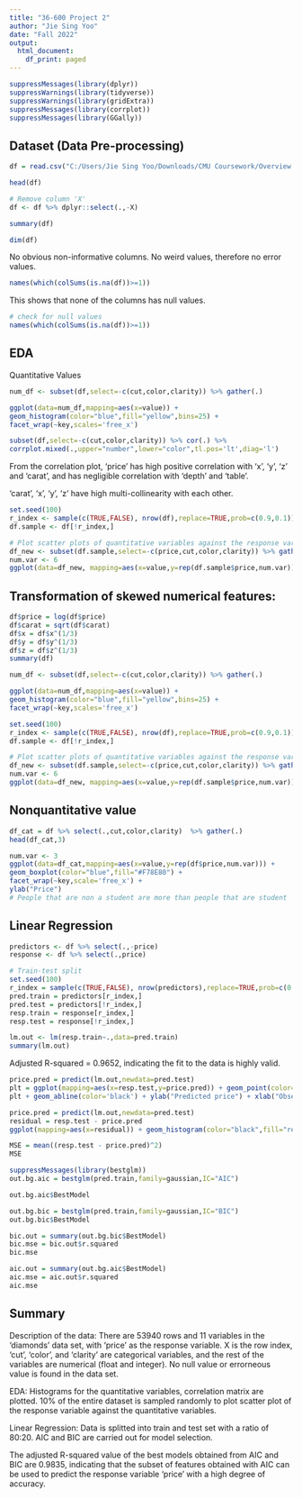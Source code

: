 ---
title: "36-600 Project 2"
author: "Jie Sing Yoo"
date: "Fall 2022"
output:
  html_document:
    df_print: paged
---
```{r}
suppressMessages(library(dplyr))
suppressWarnings(library(tidyverse))
suppressWarnings(library(gridExtra))
suppressMessages(library(corrplot))
suppressMessages(library(GGally))
```

## Dataset (Data Pre-processing)

```{r}
df = read.csv("C:/Users/Jie Sing Yoo/Downloads/CMU Coursework/Overview of Statistical Learning and Modeling/R_labs/data/diamonds.csv",header=TRUE,stringsAsFactors = TRUE)
```

```{r}
head(df)
```
```{r}
# Remove column 'X'
df <- df %>% dplyr::select(.,-X)
```

```{r}
summary(df)
```
```{r}
dim(df)
```

No obvious non-informative columns.
No weird values, therefore no error values.

```{r}
names(which(colSums(is.na(df))>=1))
```
This shows that none of the columns has null values.

```{r}
# check for null values
names(which(colSums(is.na(df))>=1))
```

## EDA

Quantitative Values

```{r}
num_df <- subset(df,select=-c(cut,color,clarity)) %>% gather(.)
```

```{r}
ggplot(data=num_df,mapping=aes(x=value)) +
geom_histogram(color="blue",fill="yellow",bins=25) + 
facet_wrap(~key,scales='free_x') 
```

```{r}
subset(df,select=-c(cut,color,clarity)) %>% cor(.) %>%
corrplot.mixed(.,upper="number",lower="color",tl.pos='lt',diag='l')
```
From the correlation plot, ‘price’ has high positive correlation with ‘x’, ‘y’, ‘z’ and ‘carat’, and has negligible correlation with ‘depth’ and ‘table’.

‘carat’, ‘x’, ‘y’, ‘z’ have high multi-collinearity with each other.

```{r}
set.seed(100)
r_index <- sample(c(TRUE,FALSE), nrow(df),replace=TRUE,prob=c(0.9,0.1))
df.sample <- df[!r_index,]

# Plot scatter plots of quantitative variables against the response variable 'price'
df_new <- subset(df.sample,select=-c(price,cut,color,clarity)) %>% gather(.)
num.var <- 6
ggplot(data=df_new, mapping=aes(x=value,y=rep(df.sample$price,num.var))) + geom_point(size=0.2) + facet_wrap(~key,scales='free_x') + ylab("Price")

```

## Transformation of skewed numerical features:

```{r}
df$price = log(df$price)
df$carat = sqrt(df$carat)
df$x = df$x^(1/3)
df$y = df$y^(1/3)
df$z = df$z^(1/3)
summary(df)
```
```{r}
num_df <- subset(df,select=-c(cut,color,clarity)) %>% gather(.)

ggplot(data=num_df,mapping=aes(x=value)) +
geom_histogram(color="blue",fill="yellow",bins=25) + 
facet_wrap(~key,scales='free_x') 
```

```{r}
set.seed(100)
r_index <- sample(c(TRUE,FALSE), nrow(df),replace=TRUE,prob=c(0.9,0.1))
df.sample <- df[!r_index,]

# Plot scatter plots of quantitative variables against the response variable 'price'
df_new <- subset(df.sample,select=-c(price,cut,color,clarity)) %>% gather(.)
num.var <- 6
ggplot(data=df_new, mapping=aes(x=value,y=rep(df.sample$price,num.var))) + geom_point(size=0.2, color='red') + facet_wrap(~key,scales='free_x') + ylab("Price")

```

## Nonquantitative value

```{r}
df_cat = df %>% select(.,cut,color,clarity)  %>% gather(.)
head(df_cat,3)
```

```{r}
num.var <- 3
ggplot(data=df_cat,mapping=aes(x=value,y=rep(df$price,num.var))) +
geom_boxplot(color="blue",fill="#F78E80") +
facet_wrap(~key,scale='free_x') +
ylab("Price")
# People that are non a student are more than people that are student
```

## Linear Regression

```{r}
predictors <- df %>% select(.,-price)
response <- df %>% select(.,price)

# Train-test split
set.seed(100)
r_index = sample(c(TRUE,FALSE), nrow(predictors),replace=TRUE,prob=c(0.8,0.2))
pred.train = predictors[r_index,]
pred.test = predictors[!r_index,]
resp.train = response[r_index,]
resp.test = response[!r_index,]
```

```{r}
lm.out <- lm(resp.train~.,data=pred.train)
summary(lm.out)
```
Adjusted R-squared = 0.9652, indicating the fit to the data is highly valid.

```{r}
price.pred = predict(lm.out,newdata=pred.test)
plt = ggplot(mapping=aes(x=resp.test,y=price.pred)) + geom_point(color="red",size=0.5)
plt + geom_abline(color='black') + ylab("Predicted price") + xlab("Observed price") 
```

```{r}
price.pred = predict(lm.out,newdata=pred.test)
residual = resp.test - price.pred
ggplot(mapping=aes(x=residual)) + geom_histogram(color="black",fill="red",bins=20)
```

```{r}
MSE = mean((resp.test - price.pred)^2)
MSE
```

```{r}
suppressMessages(library(bestglm))
out.bg.aic = bestglm(pred.train,family=gaussian,IC="AIC")
```
```{r}
out.bg.aic$BestModel
```
```{r}
out.bg.bic = bestglm(pred.train,family=gaussian,IC="BIC")
out.bg.bic$BestModel
```

```{r}
bic.out = summary(out.bg.bic$BestModel)
bic.mse = bic.out$r.squared
bic.mse
```

```{r}
aic.out = summary(out.bg.aic$BestModel)
aic.mse = aic.out$r.squared
aic.mse
```

## Summary

Description of the data:
There are 53940 rows and 11 variables in the ‘diamonds’ data set, with ‘price’ as the response variable. X is the row index, ‘cut’, ‘color’, and ‘clarity’ are categorical variables, and the rest of the variables are numerical (float and integer). 
No null value or errorneous value is found in the data set.

EDA:
Histograms for the quantitative variables, correlation matrix are plotted.
10% of the entire dataset is sampled randomly to plot scatter plot of the response variable against the quantitative variables.

Linear Regression:
Data is splitted into train and test set with a ratio of 80:20.
AIC and BIC are carried out for model selection.

The adjusted R-squared value of the best models obtained from AIC and BIC are 0.9835, indicating that the subset of features obtained with AIC can be used to predict the response variable ‘price’ with a high degree of accuracy.